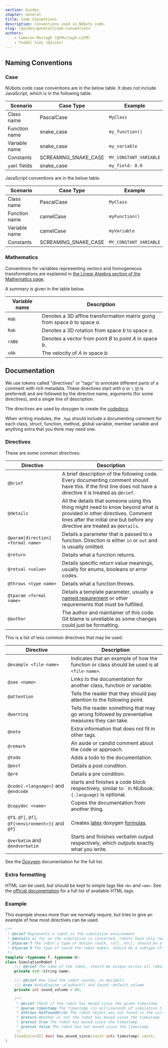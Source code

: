 ```yaml
---
section: Guides
chapter: General
title: Code Conventions
description: Conventions used in NUbots code.
slug: /guides/general/code-conventions
authors:
    - Cameron Murtagh (@CMurtagh-LGTM)
    - Ysobel Sims (@ysims)
---
```


## Naming Conventions

### Case

NUbots code case conventions are in the below table. It does not include JavaScript, which is in the following table.

| Scenario      | Case Type            | Example                |
| ------------- | -------------------- | ---------------------- |
| Class name    | PascalCase           | `MyClass`              |
| Function name | snake_case           | `my_function()`        |
| Variable name | snake_case           | `my_variable`          |
| Constants     | SCREAMING_SNAKE_CASE | `MY_CONSTANT_VARIABLE` |
| `yaml` fields | snake_case           | `my_field: 0.0`        |

JavaScript conventions are in the below table.

| Scenario      | Case Type            | Example                |
| ------------- | -------------------- | ---------------------- |
| Class name    | PascalCase           | `MyClass`              |
| Function name | camelCase            | `myFunction()`         |
| Variable name | camelCase            | `myVariable`           |
| Constants     | SCREAMING_SNAKE_CASE | `MY_CONSTANT_VARIABLE` |

### Mathematics

Conventions for variables representing vectors and homogeneous transformations are explained in [the Linear Algebra section of the Mathematics page](/system/foundations/mathematics#linear-algebra).

A summary is given in the table below.

| Variable name | Description                                                                  |
| ------------- | ---------------------------------------------------------------------------- |
| `Hab`         | Denotes a 3D affine transformation matrix going from space $b$ to space $a$. |
| `Rab`         | Denotes a 3D rotation from space $b$ to space $a$.                           |
| `rABb`        | Denotes a vector from point $B$ to point $A$ in space $b$.                   |
| `vAb`         | The velocity of $A$ in space $b$.                                            |

## Documentation

We use tokens called "directives" or "tags" to annotate different parts of a comment with rich metadata. These directives start with `@` or `\` (`@` is preferred) and are followed by the directive name, arguments (for some directives), and a single line of description.

The directives are used by doxygen to create the [codedocs](https://codedocs.nubots.net/).

When writing modules, the `.hpp` should include a documenting comment for each class, struct, function, method, global variable, member variable and anything extra that you think may need one.

### Directives

These are some common directives:

| Directive                         | Description                                                                                                                                                                                           |
| --------------------------------- | ----------------------------------------------------------------------------------------------------------------------------------------------------------------------------------------------------- |
| `@brief`                          | A brief description of the following code. Every documenting comment should have this. If the first line does not have a directive it is treated as `@brief`.                                         |
| `@details`                        | All the details that someone using this thing might need to know beyond what is provided in other directives. Comment lines after the initial one but before any directive are treated as `@details`. |
| `@param[direction] <formal name>` | Details a parameter that is passed to a function. Direction is either `in` or `out` and is usually omitted.                                                                                           |
| `@return`                         | Details what a function returns.                                                                                                                                                                      |
| `@retval <value>`                 | Details specific return value meanings, usually for enums, booleans or error codes.                                                                                                                   |
| `@throws <type name>`             | Details what a function throws.                                                                                                                                                                       |
| `@tparam <formal name>`           | Details a template parameter, usually a [named requirement](https://en.cppreference.com/w/cpp/named_req) or other requirements that must be fulfilled.                                                |
| `@author`                         | The author and maintainer of this code. Git blame is unreliable as some changes could just be formatting.                                                                                             |

This is a list of less common directives that may be used.

| Directive                                           | Description                                                                                                                        |
| --------------------------------------------------- | ---------------------------------------------------------------------------------------------------------------------------------- |
| `@example <file-name>`                              | Indicates that an example of how the function or class should be used is at `<file-name>`.                                         |
| `@see <name>`                                       | Links to the documentation for another class, function or variable.                                                                |
| `@attention`                                        | Tells the reader that they should pay attention to the following point.                                                            |
| `@warning`                                          | Tells the reader something that may go wrong followed by preventative measures they can take.                                      |
| `@note`                                             | Extra information that does not fit in other tags.                                                                                 |
| `@remark`                                           | An aside or candid comment about the code or approach.                                                                             |
| `@todo`                                             | Adds a todo to the documentation.                                                                                                  |
| `@post`                                             | Details a post condition.                                                                                                          |
| `@pre`                                              | Details a pre condition.                                                                                                           |
| `@code{.<language>}` and `@endcode`                 | starts and finishes a code block respectively, similar to \` in NUbook. `{.language}` is optional.                                 |
| `@copydoc <name>`                                   | Copies the documentation from another thing.                                                                                       |
| `@f$`, `@f[`, `@f]`, `@f{<environment>}{` and `@f}` | Creates [latex](https://www.overleaf.com/learn/latex/Mathematics) doxygen [formulas](https://www.doxygen.nl/manual/formulas.html). |
| `@verbatim` and `@endverbatim`                      | Starts and finishes verbatim output respectively, which outputs exactly what you write.                                            |

See the [Doxygen](https://www.doxygen.nl/manual/commands.html#cmd_intro) documentation for the full list.

### Extra formatting

HTML can be used, but should be kept to simple tags like `<b>` and `<em>`. See the [official documentation](https://www.doxygen.nl/manual/htmlcmds.html) for a full list of available HTML tags.

### Example

This example shows more than we normally require, but tries to give an example of how most directives can be used.

```cpp
/**
 * @brief Represents a robot in the simulation environment
 * @details As far as the simulation is concerned, robots have only two behaviours: move and make a sound. This class supports modelling both behaviours.
 * @tparam T The robot's type of motion (walk, roll, etc), should be a subtype of the #Motion class
 * @tparam U The type of sound the robot makes, should be a subtype of the #Sound class
 */
template <typename T, typename U>
class SimulationRobot {
    /// @brief The name of the robot, should be unique across all robots in the simulation
    private std::string name;

    /// @brief How loud the robot sounds, in decibels
    /// @see AudioEngine::playback() and Sound::default_volume
    private int sound_volume = 60;

    /**
     * @brief Check if the robot has moved since the given timestamp
     * @param timestamp The timestamp (in milliseconds of simulation time) to check for motion after
     * @throws NotFoundError The robot object was not found in the current simulation world
     * @return Whether or not the robot has moved since the timestamp
     * @retval true The robot has moved since the timestamp
     * @retval false The robot has not moved since the timestamp
     */
    [[nodiscard]] bool has_moved_since(const int& timestamp) const;
}
```
